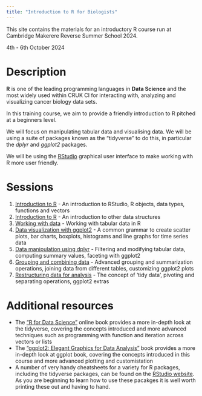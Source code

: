 ```yaml
---
title: "Introduction to R for Biologists"
---
```


This site contains the materials for an introductory R course run at Cambridge
Makerere Reverse Summer School 2024.

4th - 6th October 2024

# Description

**R** is one of the leading programming languages in **Data Science** and the
most widely used within CRUK CI for interacting with, analyzing and visualizing
cancer biology data sets.

In this training course, we aim to provide a friendly introduction to R pitched
at a beginners level.

We will focus on manipulating tabular data and visualising data.
We will be using a suite of packages known as the "tidyverse" to do this, in
particular the *dplyr* and *ggplot2* packages.

We will be using the [RStudio](https://posit.co/download/rstudio-desktop/)
graphical user interface to make working with R more user friendly.

# Sessions

1. [Introduction to R](session1.html) - An introduction to RStudio, R objects,
   data types, functions and vectors
2. [Introduction to R](session2.html) - An introduction to other data structures
3. [Working with data](session3.html) -  Working with tabular data in R 
4. [Data visualization with ggplot2](session4.html) - A common grammar to
   create scatter plots, bar charts, boxplots, histograms and line graphs for
   time series data
5. [Data manipulation using dplyr](session5.html) - Filtering and modifying
   tabular data, computing summary values, faceting with ggplot2
6. [Grouping and combining data](session6.html) - Advanced grouping and
   summarization operations, joining data from different tables, customizing
   ggplot2 plots
7. [Restructuring data for analysis](session7.html) - The concept of 'tidy
   data', pivoting and separating operations, ggplot2 extras

# Additional resources

* The ["R for Data Science"](https://r4ds.hadley.nz/) online book provides a
  more in-depth look at the tidyverse, covering the concepts introduced and
  more advanced techniques such as programming with function and iteration
  across vectors or lists
* The ["ggplot2: Elegant Graphics for Data
  Analysis"](https://ggplot2-book.org/) book provides a more in-depth look at
  ggplot book, covering the concepts introduced in this course and more advanced
  plotting and customistation
* A number of very handy cheatsheets for a variety for R packages, including the
  tidyverse packages, can be found on the [RStudio
  website](https://posit.co/resources/cheatsheets/). As you are beginning to
  learn how to use these pacakges it is well worth printing these out and
  having to hand.
 

